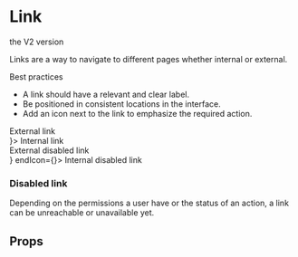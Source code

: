 <!--- Link.stories.mdx --->




# Link

<DeprecationNotice href="/?path=/docs/design-system-components-v2-link--base">the V2 version</DeprecationNotice>

Links are a way to navigate to different pages whether internal or external.

Best practices

- A link should have a relevant and clear label.
- Be positioned in consistent locations in the interface.
- Add an icon next to the link to emphasize the required action.

<Meta title="Design System/Components/Link" component={Link} />

<Canvas>
  <Story name="base">
    <Stack spacing={5}>
      <div>
        <Link href="https://strapi.io/" isExternal>
          External link
        </Link>
      </div>
      <div>
        <Link to="/somewhere-internal" startIcon={<ArrowLeft />}>
          Internal link
        </Link>
      </div>
      <div>
        <Link isExternal href="http://strapi.io" disabled>
          External disabled link
        </Link>
      </div>
      <div>
        <Link to="/somewhere-internal" disabled startIcon={<ArrowLeft />} endIcon={<ChevronRight />}>
          Internal disabled link
        </Link>
      </div>
    </Stack>
  </Story>
</Canvas>

### Disabled link

Depending on the permissions a user have or the status of an action, a link can be unreachable or unavailable yet.

## Props

<ArgsTable of={Link} />
